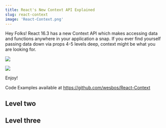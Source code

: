 ```yaml
---
title: React's New Context API Explained
slug: react-context
image: 'React-Context.png'
---
```

Hey Folks! React 16.3 has a new Context API which makes accessing data and functions anywhere in your application a snap. If you ever find yourself passing data down via props 4-5 levels deep, context might be what you are looking for.


![](./thumb.png)

![](./React-Context.png)

Enjoy!

<YouTube videoId="XLJN4JfniH4"/>

Code Examples available at https://github.com/wesbos/React-Context

## Level two


## Level three
